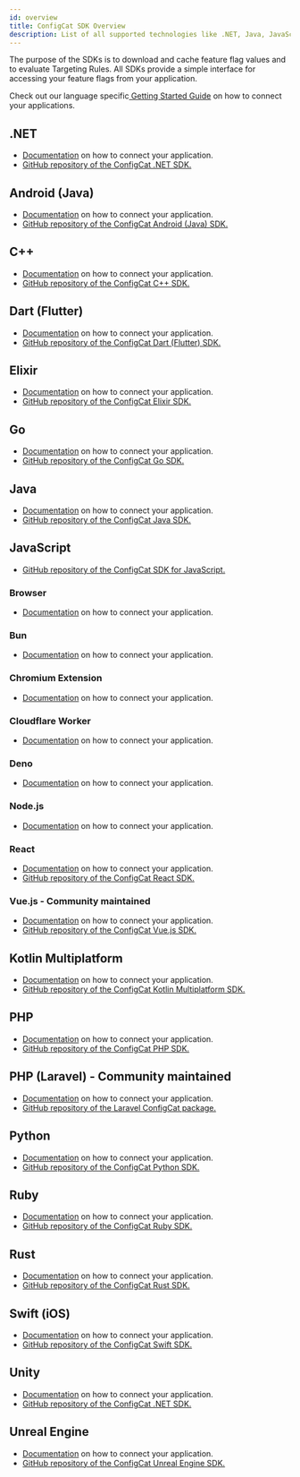 ```yaml
---
id: overview
title: ConfigCat SDK Overview
description: List of all supported technologies like .NET, Java, JavaScript, PHP, Python, Ruby, Go, Node.js, Android, Swift, iOS, Elixir, Dart, React, Angular, Vue.js, React, Chromium, Deno, Kotlin Multiplatform, Laravel, Server-Side Rendered apps, etc.
---
```


The purpose of the SDKs is to download and cache feature flag values and to evaluate Targeting Rules. All SDKs provide a simple interface for accessing your feature flags from your application.

Check out our language specific<a href="https://app.configcat.com/sdkkey" target="_blank"> Getting Started Guide</a> on how to connect your applications.

## .NET

- [Documentation](./dotnet.mdx) on how to connect your application.
- <a href="https://github.com/configcat/.net-sdk" target="_blank">GitHub repository of the ConfigCat .NET SDK.</a>

## Android (Java)

- [Documentation](./android.mdx) on how to connect your application.
- <a href="https://github.com/configcat/android-sdk" target="_blank">GitHub repository of the ConfigCat Android (Java) SDK.</a>

## C++

- [Documentation](./cpp.mdx) on how to connect your application.
- <a href="https://github.com/configcat/cpp-sdk" target="_blank">GitHub repository of the ConfigCat C++ SDK.</a>

## Dart (Flutter)

- [Documentation](./dart.mdx) on how to connect your application.
- <a href="https://github.com/configcat/dart-sdk" target="_blank">GitHub repository of the ConfigCat Dart (Flutter) SDK.</a>

## Elixir

- [Documentation](./elixir.mdx) on how to connect your application.
- <a href="https://github.com/configcat/elixir-sdk" target="_blank">GitHub repository of the ConfigCat Elixir SDK.</a>

## Go

- [Documentation](./go.mdx) on how to connect your application.
- <a href="https://github.com/configcat/go-sdk" target="_blank">GitHub repository of the ConfigCat Go SDK.</a>

## Java

- [Documentation](./java.mdx) on how to connect your application.
- <a href="https://github.com/configcat/java-sdk" target="_blank">GitHub repository of the ConfigCat Java SDK.</a>

## JavaScript

- <a href="https://github.com/configcat/js-unified-sdk" target="_blank">GitHub repository of the ConfigCat SDK for JavaScript.</a>

### Browser

- [Documentation](./js/browser.mdx) on how to connect your application.

### Bun

- [Documentation](./js/bun.mdx) on how to connect your application.

### Chromium Extension

- [Documentation](./js/chromium-extension.mdx) on how to connect your application.

### Cloudflare Worker

- [Documentation](./js/cloudflare-worker.mdx) on how to connect your application.

### Deno

- [Documentation](./js/deno.mdx) on how to connect your application.

### Node.js

- [Documentation](./js/node.mdx) on how to connect your application.

### React

- [Documentation](./react.mdx) on how to connect your application.
- <a href="https://github.com/configcat/react-sdk" target="_blank">GitHub repository of the ConfigCat React SDK.</a>

### Vue.js - Community maintained

- [Documentation](./community/vue.mdx) on how to connect your application.
- <a href="https://github.com/codedbychavez/configcat-vue" target="_blank">GitHub repository of the ConfigCat Vue.js SDK.</a>


## Kotlin Multiplatform

- [Documentation](./kotlin.mdx) on how to connect your application.
- <a href="https://github.com/configcat/kotlin-sdk" target="_blank">GitHub repository of the ConfigCat Kotlin Multiplatform SDK.</a>

## PHP

- [Documentation](./php.mdx) on how to connect your application.
- <a href="https://github.com/configcat/php-sdk" target="_blank">GitHub repository of the ConfigCat PHP SDK.</a>

## PHP (Laravel) - Community maintained

- [Documentation](./community/laravel.mdx) on how to connect your application.
- <a href="https://github.com/pod-point/laravel-configcat" target="_blank">GitHub repository of the Laravel ConfigCat package.</a>

## Python

- [Documentation](./python.mdx) on how to connect your application.
- <a href="https://github.com/configcat/python-sdk" target="_blank">GitHub repository of the ConfigCat Python SDK.</a>

## Ruby

- [Documentation](./ruby.mdx) on how to connect your application.
- <a href="https://github.com/configcat/ruby-sdk" target="_blank">GitHub repository of the ConfigCat Ruby SDK.</a>

## Rust

- [Documentation](./rust.mdx) on how to connect your application.
- <a href="https://github.com/configcat/rust-sdk" target="_blank">GitHub repository of the ConfigCat Rust SDK.</a>

## Swift (iOS)

- [Documentation](./ios.mdx) on how to connect your application.
- <a href="https://github.com/configcat/swift-sdk" target="_blank">GitHub repository of the ConfigCat Swift SDK.</a>

## Unity

- [Documentation](./unity.mdx) on how to connect your application.
- <a href="https://github.com/configcat/.net-sdk" target="_blank">GitHub repository of the ConfigCat .NET SDK.</a>

## Unreal Engine

- [Documentation](./unreal.mdx) on how to connect your application.
- <a href="https://github.com/configcat/unreal-engine-sdk" target="_blank">GitHub repository of the ConfigCat Unreal Engine SDK.</a>
